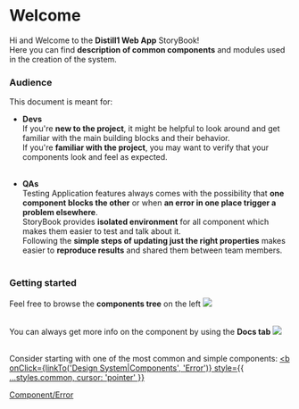 

<Meta title='Info/Welcome' />

# Welcome
Hi and Welcome to the <b style={styles.common}>Distill1 Web App</b> StoryBook!<br />
Here you can find <b style={styles.common}>description of common components</b> and modules used in the creation of the system.
<br />


### Audience
This document is meant for:
- <b style={styles.common}>Devs</b><br />
      If you're <b style={styles.common}>new to the project</b>, it might be helpful to look around and get familiar with the main building blocks and their behavior.<br />
      If you're <b style={styles.common}>familiar with the project</b>, you may want to verify that your components look and feel as expected.
      <br />
      <br />

- <b style={styles.common}>QAs</b><br />
      Testing Application features always comes with the possibility that <b style={styles.common}>one component blocks the other</b> or when <b style={styles.common}>an error in one place trigger a problem elsewhere</b>.<br />
      StoryBook provides <b style={styles.common}>isolated environment</b> for all component which makes them easier to test and talk about it.<br />
      Following the <b style={styles.common}>simple steps of updating just the right properties</b> makes easier to <b style={styles.common}>reproduce results</b> and shared them between team members.
      <br />
      <br />


### Getting started
Feel free to browse the <b style={styles.common}>components tree</b> on the left
<img src={componentsTreeImage} width={150} />
<br />
<br />


You can always get more info on the component by using the <b style={styles.common}>Docs tab</b>
<img src={docsTabImage} width={150} />
<br />
<br />


Consider starting with one of the most common and simple components:
<u><b
  onClick={linkTo('Design System|Components', 'Error')}
  style={{ ...styles.common, cursor: 'pointer' }}
>
  Component/Error
</b></u>
